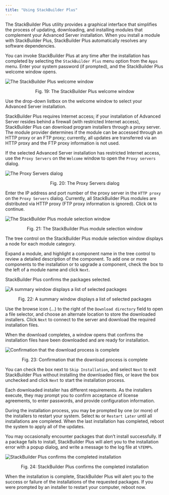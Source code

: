 ```yaml
---
title: "Using StackBuilder Plus"
---
```


<div id="using_stackbuilder_plus" class="registered_link"></div>

The StackBuilder Plus utility provides a graphical interface that simplifies the process of updating, downloading, and installing modules that complement your Advanced Server installation. When you install a module with StackBuilder Plus, StackBuilder Plus automatically resolves any software dependencies.

You can invoke StackBuilder Plus at any time after the installation has completed by selecting the `StackBuilder Plus` menu option from the `Apps` menu. Enter your system password (if prompted), and the StackBuilder Plus welcome window opens.

![The StackBuilder Plus welcome window](../images/stackbuilder_plus_welcome.png)

<div style="text-align: center"> Fig. 19: The StackBuilder Plus welcome window </div>

Use the drop-down listbox on the welcome window to select your Advanced Server installation.

StackBuilder Plus requires Internet access; if your installation of Advanced Server resides behind a firewall (with restricted Internet access), StackBuilder Plus can download program installers through a proxy server. The module provider determines if the module can be accessed through an HTTP proxy or an FTP proxy; currently, all updates are transferred via an HTTP proxy and the FTP proxy information is not used.

If the selected Advanced Server installation has restricted Internet access, use the `Proxy Servers` on the `Welcome` window to open the `Proxy servers` dialog.

![The Proxy Servers dialog](../images/proxy_servers.png)

<div style="text-align: center"> Fig. 20: The Proxy Servers dialog </div>

Enter the IP address and port number of the proxy server in the `HTTP proxy` on the `Proxy Servers` dialog. Currently, all StackBuilder Plus modules are distributed via HTTP proxy (FTP proxy information is ignored). Click `OK` to continue.

![The StackBuilder Plus module selection window](../images/stackbuilder_plus_module_selection.png)

<div style="text-align: center"> Fig. 21: The StackBuilder Plus module selection window </div>

The tree control on the StackBuilder Plus module selection window displays a node for each module category.

Expand a module, and highlight a component name in the tree control to review a detailed description of the component. To add one or more components to the installation or to upgrade a component, check the box to the left of a module name and click `Next`.

StackBuilder Plus confirms the packages selected.

![A summary window displays a list of selected packages](../images/summary_window_displaying_selected_packages.png)

<div style="text-align: center"> Fig. 22: A summary window displays a list of selected packages </div>

Use the browse icon (...) to the right of the `Download directory` field to open a file selector, and choose an alternate location to store the downloaded installers. Click `Next` to connect to the server and download the required installation files.

When the download completes, a window opens that confirms the installation files have been downloaded and are ready for installation.

![Confirmation that the download process is complete](../images/download_complete.png)

<div style="text-align: center"> Fig. 23: Confirmation that the download process is complete </div>

You can check the box next to `Skip Installation`, and select `Next` to exit StackBuilder Plus without installing the downloaded files, or leave the box unchecked and click `Next` to start the installation process.

Each downloaded installer has different requirements. As the installers execute, they may prompt you to confirm acceptance of license agreements, to enter passwords, and provide configuration information.

During the installation process, you may be prompted by one (or more) of the installers to restart your system. Select `No` or `Restart Later` until all installations are completed. When the last installation has completed, reboot the system to apply all of the updates.

You may occasionally encounter packages that don’t install successfully. If a package fails to install, StackBuilder Plus will alert you to the installation error with a popup dialog, and write a message to the log file at `%TEMP%`.

![StackBuilder Plus confirms the completed installation](../images/stackbuilder_plus_completed_installation.png)

<div style="text-align: center"> Fig. 24: StackBuilder Plus confirms the completed installation </div>

When the installation is complete, StackBuilder Plus will alert you to the success or failure of the installations of the requested packages. If you were prompted by an installer to restart your computer, reboot now.
